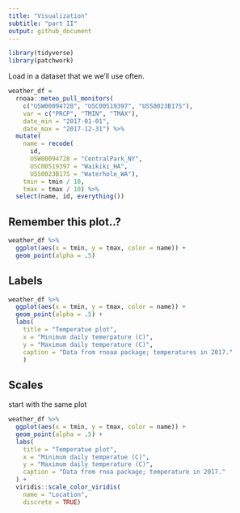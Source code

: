 ```yaml
---
title: "Visualization"
subtitle: "part II"
output: github_document
---
```


```r
library(tidyverse)
library(patchwork)
```

Load in a dataset that we we'll use often. 

```r
weather_df = 
  rnoaa::meteo_pull_monitors(
    c("USW00094728", "USC00519397", "USS0023B17S"),
    var = c("PRCP", "TMIN", "TMAX"), 
    date_min = "2017-01-01",
    date_max = "2017-12-31") %>%
  mutate(
    name = recode(
      id, 
      USW00094728 = "CentralPark_NY", 
      USC00519397 = "Waikiki_HA",
      USS0023B17S = "Waterhole_WA"),
    tmin = tmin / 10,
    tmax = tmax / 10) %>%
  select(name, id, everything())
```

## Remember this plot..?
```r
weather_df %>%
  ggplot(aes(x = tmin, y = tmax, color = name)) +
  geom_point(alpha = .5)
```

## Labels

```r
weather_df %>%
  ggplot(aes(x = tmin, y = tmax, color = name)) +
  geom_point(alpha = .5) +
  labs(
    title = "Temperatue plot",
    x = "Minimum daily temerpature (C)",
    y = "Maximum daily temperature (C)", 
    caption = "Data from rnoaa package; temperatures in 2017."
    )
```

## Scales

start with the same plot 

```r
weather_df %>%
  ggplot(aes(x = tmin, y = tmax, color = name)) +
  geom_point(alpha = .5) +
  labs(
    title = "Temperatue plot",
    x = "Minimum daily temperatue (C)",
    y = "Maximum daily temperature (C)", 
    caption = "Data from rnoa package; temperature in 2017."
  ) +
  viridis::scale_color_viridis(
    name = "Location", 
    discrete = TRUE)
```
